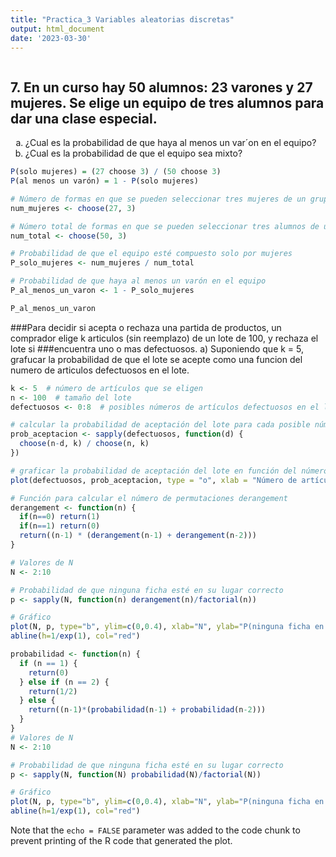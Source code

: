 ```yaml
---
title: "Practica_3 Variables aleatorias discretas"
output: html_document
date: '2023-03-30'
---
```


```r

```

## 7. En un curso hay 50 alumnos: 23 varones y 27 mujeres. Se elige un equipo de tres alumnos para dar una clase especial.

a)  ¿Cual es la probabilidad de que haya al menos un var´on en el equipo?
b)  ¿Cual es la probabilidad de que el equipo sea mixto?

```r
P(solo mujeres) = (27 choose 3) / (50 choose 3)
P(al menos un varón) = 1 - P(solo mujeres)


```

```r
# Número de formas en que se pueden seleccionar tres mujeres de un grupo de 27
num_mujeres <- choose(27, 3)

# Número total de formas en que se pueden seleccionar tres alumnos de un grupo de 50
num_total <- choose(50, 3)

# Probabilidad de que el equipo esté compuesto solo por mujeres
P_solo_mujeres <- num_mujeres / num_total

# Probabilidad de que haya al menos un varón en el equipo
P_al_menos_un_varon <- 1 - P_solo_mujeres

P_al_menos_un_varon


```

###Para decidir si acepta o rechaza una partida de productos, un comprador elige k articulos (sin reemplazo) de un lote de 100, y rechaza el lote si ###encuentra uno o mas defectuosos. a) Suponiendo que k = 5, grafucar la probabilidad de que el lote se acepte como una funcion del numero de articulos defectuosos en el lote.

```r
k <- 5  # número de artículos que se eligen
n <- 100  # tamaño del lote
defectuosos <- 0:8  # posibles números de artículos defectuosos en el lote

# calcular la probabilidad de aceptación del lote para cada posible número de artículos defectuosos
prob_aceptacion <- sapply(defectuosos, function(d) {
  choose(n-d, k) / choose(n, k)
})

# graficar la probabilidad de aceptación del lote en función del número de artículos defectuosos
plot(defectuosos, prob_aceptacion, type = "o", xlab = "Número de artículos defectuosos", ylab = "Probabilidad de aceptación del lote")

```

```r
# Función para calcular el número de permutaciones derangement
derangement <- function(n) {
  if(n==0) return(1)
  if(n==1) return(0)
  return((n-1) * (derangement(n-1) + derangement(n-2)))
}

# Valores de N
N <- 2:10

# Probabilidad de que ninguna ficha esté en su lugar correcto
p <- sapply(N, function(n) derangement(n)/factorial(n))

# Gráfico
plot(N, p, type="b", ylim=c(0,0.4), xlab="N", ylab="P(ninguna ficha en su lugar correcto)", main="Probabilidad de derangement")
abline(h=1/exp(1), col="red")

```

```r
probabilidad <- function(n) {
  if (n == 1) {
    return(0)
  } else if (n == 2) {
    return(1/2)
  } else {
    return((n-1)*(probabilidad(n-1) + probabilidad(n-2)))
  }
}
# Valores de N
N <- 2:10

# Probabilidad de que ninguna ficha esté en su lugar correcto
p <- sapply(N, function(N) probabilidad(N)/factorial(N))

# Gráfico
plot(N, p, type="b", ylim=c(0,0.4), xlab="N", ylab="P(ninguna ficha en su lugar correcto)", main="Probabilidad de derangement")
abline(h=1/exp(1), col="red")
```

Note that the `echo = FALSE` parameter was added to the code chunk to prevent printing of the R code that generated the plot.
